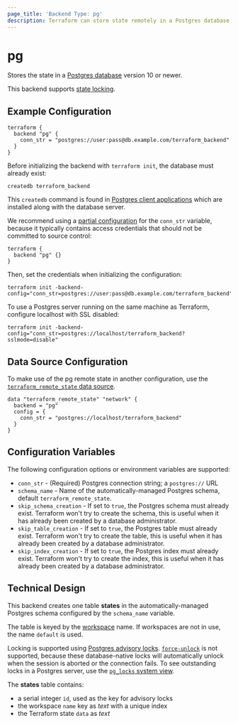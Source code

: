 ```yaml
---
page_title: 'Backend Type: pg'
description: Terraform can store state remotely in a Postgres database with locking.
---
```


# pg

Stores the state in a [Postgres database](https://www.postgresql.org) version 10 or newer.

This backend supports [state locking](/language/state/locking).

## Example Configuration

```hcl
terraform {
  backend "pg" {
    conn_str = "postgres://user:pass@db.example.com/terraform_backend"
  }
}
```

Before initializing the backend with `terraform init`, the database must already exist:

```
createdb terraform_backend
```

This `createdb` command is found in [Postgres client applications](https://www.postgresql.org/docs/10/reference-client.html) which are installed along with the database server.

We recommend using a
[partial configuration](/language/settings/backends/configuration#partial-configuration)
for the `conn_str` variable, because it typically contains access credentials that should not be committed to source control:

```hcl
terraform {
  backend "pg" {}
}
```

Then, set the credentials when initializing the configuration:

```
terraform init -backend-config="conn_str=postgres://user:pass@db.example.com/terraform_backend"
```

To use a Postgres server running on the same machine as Terraform, configure localhost with SSL disabled:

```
terraform init -backend-config="conn_str=postgres://localhost/terraform_backend?sslmode=disable"
```

## Data Source Configuration

To make use of the pg remote state in another configuration, use the [`terraform_remote_state` data source](/language/state/remote-state-data).

```hcl
data "terraform_remote_state" "network" {
  backend = "pg"
  config = {
    conn_str = "postgres://localhost/terraform_backend"
  }
}
```

## Configuration Variables

The following configuration options or environment variables are supported:

- `conn_str` - (Required) Postgres connection string; a `postgres://` URL
- `schema_name` - Name of the automatically-managed Postgres schema, default `terraform_remote_state`.
- `skip_schema_creation` - If set to `true`, the Postgres schema must already exist. Terraform won't try to create the schema, this is useful when it has already been created by a database administrator.
- `skip_table_creation` - If set to `true`, the Postgres table must already exist. Terraform won't try to create the table, this is useful when it has already been created by a database administrator.
- `skip_index_creation` - If set to `true`, the Postgres index must already exist. Terraform won't try to create the index, this is useful when it has already been created by a database administrator.

## Technical Design

This backend creates one table **states** in the automatically-managed Postgres schema configured by the `schema_name` variable.

The table is keyed by the [workspace](/language/state/workspaces) name. If workspaces are not in use, the name `default` is used.

Locking is supported using [Postgres advisory locks](https://www.postgresql.org/docs/9.5/explicit-locking.html#ADVISORY-LOCKS). [`force-unlock`](/cli/commands/force-unlock) is not supported, because these database-native locks will automatically unlock when the session is aborted or the connection fails. To see outstanding locks in a Postgres server, use the [`pg_locks` system view](https://www.postgresql.org/docs/9.5/view-pg-locks.html).

The **states** table contains:

- a serial integer `id`, used as the key for advisory locks
- the workspace `name` key as _text_ with a unique index
- the Terraform state `data` as _text_
